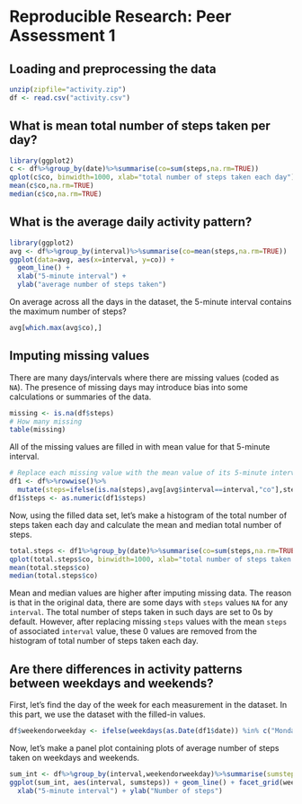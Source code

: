 # Reproducible Research: Peer Assessment 1

## Loading and preprocessing the data
```r
unzip(zipfile="activity.zip")
df <- read.csv("activity.csv")
```

## What is mean total number of steps taken per day?
```r
library(ggplot2)
c <- df%>%group_by(date)%>%summarise(co=sum(steps,na.rm=TRUE))
qplot(c$co, binwidth=1000, xlab="total number of steps taken each day")
mean(c$co,na.rm=TRUE)
median(c$co,na.rm=TRUE)
```

## What is the average daily activity pattern?
```r
library(ggplot2)
avg <- df%>%group_by(interval)%>%summarise(co=mean(steps,na.rm=TRUE))
ggplot(data=avg, aes(x=interval, y=co)) +
  geom_line() +
  xlab("5-minute interval") +
  ylab("average number of steps taken")
```

On average across all the days in the dataset, the 5-minute interval contains
the maximum number of steps?
```r
avg[which.max(avg$co),]
```

## Imputing missing values

There are many days/intervals where there are missing values (coded as `NA`). The presence of missing days may introduce bias into some calculations or summaries of the data.

```r
missing <- is.na(df$steps)
# How many missing
table(missing)
```

All of the missing values are filled in with mean value for that 5-minute
interval.

```r
# Replace each missing value with the mean value of its 5-minute interval
df1 <- df%>%rowwise()%>%
  mutate(steps=ifelse(is.na(steps),avg[avg$interval==interval,"co"],steps))%>% data.frame()
df1$steps <- as.numeric(df1$steps)
```
Now, using the filled data set, let's make a histogram of the total number of steps taken each day and calculate the mean and median total number of steps.

```r
total.steps <- df1%>%group_by(date)%>%summarise(co=sum(steps,na.rm=TRUE))
qplot(total.steps$co, binwidth=1000, xlab="total number of steps taken each day")
mean(total.steps$co)
median(total.steps$co)
```

Mean and median values are higher after imputing missing data. The reason is
that in the original data, there are some days with `steps` values `NA` for 
any `interval`. The total number of steps taken in such days are set to 0s by
default. However, after replacing missing `steps` values with the mean `steps`
of associated `interval` value, these 0 values are removed from the histogram
of total number of steps taken each day.

## Are there differences in activity patterns between weekdays and weekends?
First, let's find the day of the week for each measurement in the dataset. In
this part, we use the dataset with the filled-in values.

```r
df$weekendorweekday <- ifelse(weekdays(as.Date(df1$date)) %in% c("Monday", "Tuesday", "Wednesday", "Thursday", "Friday"),"Weekday","Weekend")
```

Now, let's make a panel plot containing plots of average number of steps taken
on weekdays and weekends.
```r
sum_int <- df%>%group_by(interval,weekendorweekday)%>%summarise(sumsteps=sum(steps,na.rm=TRUE))
ggplot(sum_int, aes(interval, sumsteps)) + geom_line() + facet_grid(weekendorweekday ~ .) +
  xlab("5-minute interval") + ylab("Number of steps")
```
